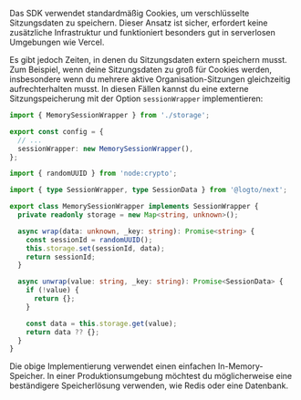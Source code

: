 Das SDK verwendet standardmäßig Cookies, um verschlüsselte Sitzungsdaten zu speichern. Dieser Ansatz ist sicher, erfordert keine zusätzliche Infrastruktur und funktioniert besonders gut in serverlosen Umgebungen wie Vercel.

Es gibt jedoch Zeiten, in denen du Sitzungsdaten extern speichern musst. Zum Beispiel, wenn deine Sitzungsdaten zu groß für Cookies werden, insbesondere wenn du mehrere aktive Organisation-Sitzungen gleichzeitig aufrechterhalten musst. In diesen Fällen kannst du eine externe Sitzungspeicherung mit der Option `sessionWrapper` implementieren:

```ts
import { MemorySessionWrapper } from './storage';

export const config = {
  // ...
  sessionWrapper: new MemorySessionWrapper(),
};
```

```ts
import { randomUUID } from 'node:crypto';

import { type SessionWrapper, type SessionData } from '@logto/next';

export class MemorySessionWrapper implements SessionWrapper {
  private readonly storage = new Map<string, unknown>();

  async wrap(data: unknown, _key: string): Promise<string> {
    const sessionId = randomUUID();
    this.storage.set(sessionId, data);
    return sessionId;
  }

  async unwrap(value: string, _key: string): Promise<SessionData> {
    if (!value) {
      return {};
    }

    const data = this.storage.get(value);
    return data ?? {};
  }
}
```

Die obige Implementierung verwendet einen einfachen In-Memory-Speicher. In einer Produktionsumgebung möchtest du möglicherweise eine beständigere Speicherlösung verwenden, wie Redis oder eine Datenbank.
